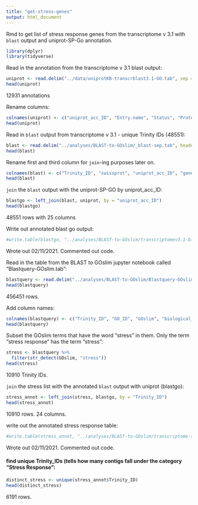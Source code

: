 ```yaml
---
title: "get-stress-genes"
output: html_document
---
```

Rmd to get list of stress response genes from the transcriptome v 3.1 with `blast` output and uniprot-SP-Go annotation. 

```r
library(dplyr)
library(tidyverse)
```

Read in the annotation from the transcriptome v 3.1 blast output:
```r
uniprot <- read.delim("../data/uniprotKB-transcrblast3.1-GO.tab", sep = '\t', header = TRUE)
head(uniprot)
```
12931 annotations 

Rename columns:
```r
colnames(uniprot) <- c("uniprot_acc_ID", "Entry.name", "Status", "Protein.names", "Geme.names", "Organism", "Length", "Gene.ontology.biological.process", "Gene.ontology.cellular.component", "Gene.ontology.GO", "Gene.ontology.molecular.function", "Gene.ontology.IDs")
head(uniprot)
```

Read in `blast` output from transcriptome v 3.1 - unique Trinity IDs (48551):
```r
blast <- read.delim("../analyses/BLAST-to-GOslim/_blast-sep.tab", header = FALSE)
head(blast)
```

Rename first and third column for `join`-ing purposes later on. 
```r
colnames(blast) <- c("Trinity_ID", "swissprot", "uniprot_acc_ID", "gene_id", "pident", "length", "mismatch", "gapopen", "qstart", "qend", "sstart", "send", "evalue", "bitescore")
head(blast)
```

`join` the `blast` output with the uniprot-SP-GO by uniprot_acc_ID:
```r
blastgo <- left_join(blast, uniprot, by = "uniprot_acc_ID")
head(blastgo)
```
48551 rows with 25 columns

Write out annotated blast go output:
```r
#write.table(blastgo, "../analyses/BLAST-to-GOslim/transcriptomev3.1-blast-uniprotGO.tab", sep = '\t', quote = FALSE, row.names = FALSE)
```
Wrote out 02/11/2021. Commented out code. 


Read in the table from the BLAST to GOslim jupyter notebook called "Blastquery-GOslim.tab":
```r
blastquery <- read.delim("../analyses/BLAST-to-GOslim/Blastquery-GOslim.tab", sep = '\t', header = FALSE)
head(blastquery)
```
456451 rows.

Add column names:
```r
colnames(blastquery) <- c("Trinity_ID", "GO_ID", "GOslim", "biological_process")
head(blastquery)
```

Subset the GOslim terms that have the word "stress" in them. Only the term "stress response" has the term "stress":
```r
stress <- blastquery %>%
  filter(str_detect(GOslim, "stress"))
head(stress)
```
10910 Trinity IDs.

`join` the stress list with the annotated `blast` output with uniprot (blastgo):
```r
stress_annot <- left_join(stress, blastgo, by = "Trinity_ID")
head(stress_annot)
```
10910 rows. 24 columns.       


write out the annotated stress response table:
```r
#write.table(stress_annot, "../analyses/BLAST-to-GOslim/transcriptome-stress-genes.tab", sep = '\t', quote = FALSE, row.names = FALSE)
```
Wrote out 02/11/2021. Commented out code. 

#### find unique Trinity_IDs (tells how many contigs fall under the category "Stress Response": 

```r
distinct_stress <- unique(stress_annot$Trinity_ID)
head(distinct_stress)
```
6191 rows. 



